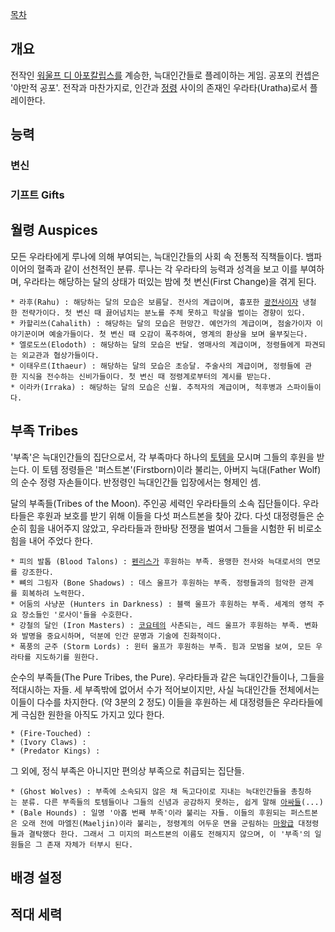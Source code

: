[[목차]]
== 개요 ==
전작인 [[워울프 디 아포칼립스]]를 계승한, 늑대인간들로 플레이하는 게임. 공포의 컨셉은 '야만적 공포'. 전작과 마찬가지로, 인간과 [[정령]] 사이의 존재인 우라타(Uratha)로서 플레이한다.

== 능력 ==
=== 변신 ===
=== 기프트 Gifts ===
== 월령 Auspices ==
모든 우라타에게 루나에 의해 부여되는, 늑대인간들의 사회 속 전통적 직책들이다. 뱀파이어의 혈족과 같이 선천적인 분류. 루나는 각 우라타의 능력과 성격을 보고 이를 부여하며, 우라타는 해당하는 달의 상태가 떠있는 밤에 첫 변신(First Change)을 겪게 된다.

 * 라후(Rahu) : 해당하는 달의 모습은 보름달. 전사의 계급이며, 흉포한 [[광전사]]이자 냉철한 전략가이다. 첫 변신 때 끓어넘치는 분노를 주체 못하고 학살을 벌이는 경향이 있다. 
 * 카할리쓰(Cahalith) : 해당하는 달의 모습은 현망간. 예언가의 계급이며, 점술가이자 이야기꾼이며 예술가들이다. 첫 변신 때 오감이 폭주하여, 영계의 환상을 보며 울부짖는다.
 * 엘로도쓰(Elodoth) : 해당하는 달의 모습은 반달. 영매사의 계급이며, 정령들에게 파견되는 외교관과 협상가들이다. 
 * 이태우르(Ithaeur) : 해당하는 달의 모습은 초승달. 주술사의 계급이며, 정령들에 관한 지식을 전수하는 신비가들이다. 첫 변신 때 정령계로부터의 계시를 받는다.
 * 이라카(Irraka) : 해당하는 달의 모습은 신월. 추적자의 계급이며, 척후병과 스파이들이다. 

== 부족 Tribes ==
'부족'은 늑대인간들의 집단으로서, 각 부족마다 하나의 [[토템]]을 모시며 그들의 후원을 받는다. 이 토템 정령들은 '퍼스트본'(Firstborn)이라 불리는, 아버지 늑대(Father Wolf)의 순수 정령 자손들이다. 반정령인 늑대인간들 입장에서는 형제인 셈. 

달의 부족들(Tribes of the Moon). 주인공 세력인 우라타들의 소속 집단들이다. 우라타들은 후원과 보호를 받기 위해 이들을 다섯 퍼스트본을 찾아 갔다. 다섯 대정령들은 순순히 힘을 내어주지 않았고, 우라타들과 한바탕 전쟁을 벌여서 그들을 시험한 뒤 비로소 힘을 내어 주었다 한다.
 * 피의 발톱 (Blood Talons) : [[펜리스]]가 후원하는 부족. 용맹한 전사와 늑대로서의 면모를 강조한다.
 * 뼈의 그림자 (Bone Shadows) : 데스 울프가 후원하는 부족. 정령들과의 험악한 관계를 회복하려 노력한다.
 * 어둠의 사냥꾼 (Hunters in Darkness) : 블랙 울프가 후원하는 부족. 세계의 영적 주요 장소들인 '로사이'들을 수호한다. 
 * 강철의 달인 (Iron Masters) : [[코요테]]의 사촌되는, 레드 울프가 후원하는 부족. 변화와 발명을 중요시하며, 덕분에 인간 문명과 기술에 친화적이다.
 * 폭풍의 군주 (Storm Lords) : 윈터 울프가 후원하는 부족. 힘과 모범을 보여, 모든 우라타를 지도하기를 원한다.

순수의 부족들(The Pure Tribes, the Pure). 우라타들과 같은 늑대인간들이나, 그들을 적대시하는 자들. 세 부족밖에 없어서 수가 적어보이지만, 사실 늑대인간들 전체에서는 이들이 다수를 차지한다. (약 3분의 2 정도) 이들을 후원하는 세 대정령들은 우라타들에게 극심한 원한을 아직도 가지고 있다 한다. 
 * (Fire-Touched) : 
 * (Ivory Claws) : 
 * (Predator Kings) : 

그 외에, 정식 부족은 아니지만 편의상 부족으로 취급되는 집단들.
 * (Ghost Wolves) : 부족에 소속되지 않은 채 독고다이로 지내는 늑대인간들을 총칭하는 분류. 다른 부족들의 토템들이나 그들의 신념과 공감하지 못하는, 쉽게 말해 [[아싸]]들(...)
 * (Bale Hounds) : 일명 '아홉 번째 부족'이라 불리는 자들. 이들의 후원되는 퍼스트본은 오래 전에 마엘진(Maeljin)이라 불리는, 정령계의 어두운 면을 군림하는 [[마왕]]급 대정령들과 결탁했다 한다. 그래서 그 미지의 퍼스트본의 이름도 전해지지 않으며, 이 '부족'의 일원들은 그 존재 자체가 터부시 된다.

== 배경 설정 ==
== 적대 세력 ==
